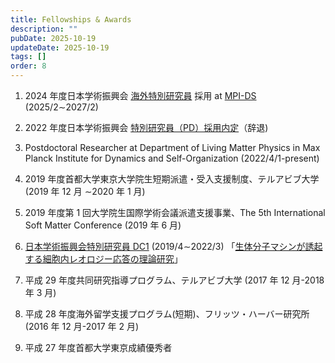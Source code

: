 ```yaml
---
title: Fellowships & Awards
description: ""
pubDate: 2025-10-19
updateDate: 2025-10-19
tags: []
order: 8
---
```


1. 2024 年度日本学術振興会 [海外特別研究員](https://www.jsps.go.jp/j-ab/) 採用 at [MPI-DS](https://www.ds.mpg.de/en) (2025/2∼2027/2)

1. 2022 年度日本学術振興会 [特別研究員（PD）採用内定](https://www.jsps.go.jp/j-pd/)（辞退)

1. Postdoctoral Researcher at Department of Living Matter Physics in Max Planck Institute for Dynamics and Self-Organization (2022/4/1-present)

1. 2019 年度首都大学東京大学院生短期派遣・受入支援制度、テルアビブ大学 (2019 年 12 月 ∼2020 年 1 月)

1. 2019 年度第 1 回大学院生国際学術会議派遣支援事業、The 5th International Soft Matter Conference (2019 年 6 月)

1. [日本学術振興会特別研究員 DC1](https://www.jsps.go.jp/j-pd/) (2019/4∼2022/3)
   「[生体分子マシンが誘起する細胞内レオロジー応答の理論研究](https://kaken.nii.ac.jp/grant/KAKENHI-PROJECT-19J20271/)」

1. 平成 29 年度共同研究指導プログラム、テルアビブ大学 (2017 年 12 月-2018 年 3 月)

1. 平成 28 年度海外留学支援プログラム(短期)、フリッツ・ハーバー研究所 (2016 年 12 月-2017 年 2 月)

1. 平成 27 年度首都大学東京成績優秀者
